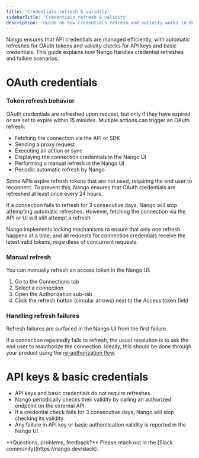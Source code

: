 ```yaml
---
title: 'Credentials refresh & validity'
sidebarTitle: 'Credentials refresh & validity'
description: 'Guide on how credentials refresh and validity works in Nango.'
---
```


Nango ensures that API credentials are managed efficiently, with automatic refreshes for OAuth tokens and validity checks for API keys and basic credentials. This guide explains how Nango handles credential refreshes and failure scenarios.

# OAuth credentials

### Token refresh behavior

OAuth credentials are refreshed upon request, but only if they have expired or are set to expire within 15 minutes. Multiple actions can trigger an OAuth refresh:

- Fetching the connection via the API or SDK
- Sending a proxy request
- Executing an action or sync
- Displaying the connection credentials in the Nango UI
- Performing a manual refresh in the Nango UI
- Periodic automatic refresh by Nango

Some APIs expire refresh tokens that are not used, requiring the end user to reconnect. To prevent this, Nango ensures that OAuth credentials are refreshed at least once every 24 hours.

If a connection fails to refresh for 3 consecutive days, Nango will stop attempting automatic refreshes. However, fetching the connection via the API or UI will still attempt a refresh.

Nango implements locking mechanisms to ensure that only one refresh happens at a time, and all requests for connection credentials receive the latest valid tokens, regardless of concurrent requests.

### Manual refresh

You can manually refresh an access token in the Nango UI:

1. Go to the Connections tab
2. Select a connection
3. Open the Authorization sub-tab
4. Click the refresh button (circular arrows) next to the Access token field

### Handling refresh failures

Refresh failures are surfaced in the Nango UI from the first failure.

If a connection repeatedly fails to refresh, the usual resolution is to ask the end user to reauthorize the connection. Ideally, this should be done through your product using the [re-authorization flow](/guides/api-authorization/re-authorize-a-connection).

# API keys & basic credentials

- API keys and basic credentials do not require refreshes.
- Nango periodically checks their validity by calling an authorized endpoint on the external API.
- If a credential check fails for 3 consecutive days, Nango will stop checking its validity.
- Any failure in API key or basic authentication validity is reported in the Nango UI.

<Tip>
    **Questions, problems, feedback?** Please reach out in the [Slack community](https://nango.dev/slack).
</Tip>